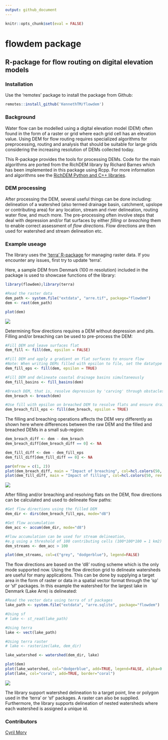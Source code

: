 ```yaml
---
output: github_document
---
```


```r
knitr::opts_chunk$set(eval = FALSE)
```

# flowdem package

## R-package for flow routing on digital elevation models

### Installation

Use the 'remotes' package to install the package from Github:

```r
remotes::install_github('KennethTM/flowdem')
```

### Background

Water flow can be modelled using a digital elevation model (DEM) often found in the form of a raster or grid where each grid cell has an elevation value. Using DEM for flow routing requires specialized algorithms for preprocessing, routing and analysis that should be suitable for large grids considering the increasing resolution of DEMs collected today. 

This R-package provides the tools for processing DEMs. Code for the main algorithms are ported from the RichDEM library by Richard Barnes which has been implemented in this package using Rcpp. For more information and algorithms see the [RichDEM Python and C++ libraries](https://github.com/r-barnes/richdem). 

### DEM processing

After processing the DEM, several useful things can be done including: delineation of a watershed (also termed drainage basin, catchment, upslope or contributing area) for any location, stream and river delineation, routing water flow, and much more. The pre-processing often involve steps that deal with depression and/or flat surfaces by either *filling* or *breaching* them to enable correct assessment of *flow directions*. Flow directions are then used for watershed and stream delineation etc. 

### Example useage

The library uses the ['terra' R-package](https://github.com/rspatial/terra) for managing raster data. If you encounter any issues, first try to update 'terra'.

Here, a sample DEM from Denmark (100 m resolution) included in the package is used to showcase functions of the library:

```r
library(flowdem);library(terra)

#Read the raster data
dem_path <- system.file("extdata", "arre.tif", package="flowdem")
dem <- rast(dem_path)

plot(dem)
```

![](https://github.com/KennethTM/flowdem/blob/main/man/figures/arre_dem.png)

Determining flow directions requires a DEM without depression and pits. Filling and/or breaching can be used to pre-process the DEM:

```r
#Fill DEM and leave surfaces flat
dem_fill <- fill(dem, epsilon = FALSE)

#Fill DEM and apply a gradient on flat surfaces to ensure flow
#Note: When writing DEMs filled with epsilon to file, set the datatype to FLT8S in terra::writeRaster()
dem_fill_eps <- fill(dem, epsilon = TRUE)

#Fill DEM and delineate coastal drainage basins simultaneously
dem_fill_basins <- fill_basins(dem)

#Breach DEM, that is, resolve depression by 'carving' through obstacles
dem_breach <- breach(dem)

#Use fill with epsilon on breached DEM to resolve flats and ensure drainage
dem_breach_fill_eps <- fill(dem_breach, epsilon = TRUE)
```

The filling and breaching operations affects the DEM very differently as shown here where differences between the raw DEM and the filled and breached DEMs in a small sub-region:

```r
dem_breach_diff <- dem - dem_breach
dem_breach_diff[dem_breach_diff == 0] <- NA

dem_fill_diff <- dem - dem_fill_eps
dem_fill_diff[dem_fill_diff == 0] <- NA

par(mfrow = c(1, 2))
plot(dem_breach_diff, main = "Impact of breaching", col=hcl.colors(50, rev = TRUE))
plot(dem_fill_diff, main = "Impact of filling", col=hcl.colors(50, rev = TRUE))
```

![](https://github.com/KennethTM/flowdem/blob/main/man/figures/arre_diff.png)

After filling and/or breaching and resolving flats on the DEM, flow directions can be calculated and used to delineate flow paths:

```r
#Get flow directions using the filled DEM
dem_dir <- dirs(dem_breach_fill_eps, mode="d8")

#Get flow accumulation
dem_acc <- accum(dem_dir, mode="d8")

#Flow accumulation can be used for stream delineation, 
#e.g using a threshold of 100 contributing cells (100*100*100 = 1 km2)
dem_streams <- dem_acc > 100

plot(dem_streams, col=c("grey", "dodgerblue"), legend=FALSE)
```

The flow directions are based on the 'd8' routing scheme which is the only mode supported now. Using the flow direction grid to delineate watersheds are useful for many applications. This can be done by supplying a target area in the form of raster or data in a spatial vector format through the 'sp' or 'sf' packages. In this example the watershed for the largest lake in Denmark (Lake Arre) is delineated:

```r
#Read the vector data using terra of sf packages
lake_path <- system.file("extdata", "arre.sqlite", package="flowdem")

#Using sf
# lake <- st_read(lake_path) 

#Using terra
lake <- vect(lake_path)

#Using terra raster
# lake <- rasterize(lake, dem_dir)

lake_watershed <- watershed(dem_dir, lake)

plot(dem)
plot(lake_watershed, col="dodgerblue", add=TRUE, legend=FALSE, alpha=0.5)
plot(lake, col="coral", add=TRUE, border="coral")
```

![](https://github.com/KennethTM/flowdem/blob/main/man/figures/arre_watershed.png)

The library support watershed delineation to a target point, line or polygon used in the 'terra' or 'sf' packages. A raster can also be supplied. Furthermore, the library supports delineation of nested watersheds where each watershed is assigned a unique id.

### Contributors

[Cyril Mory](https://github.com/cyrilmory)
